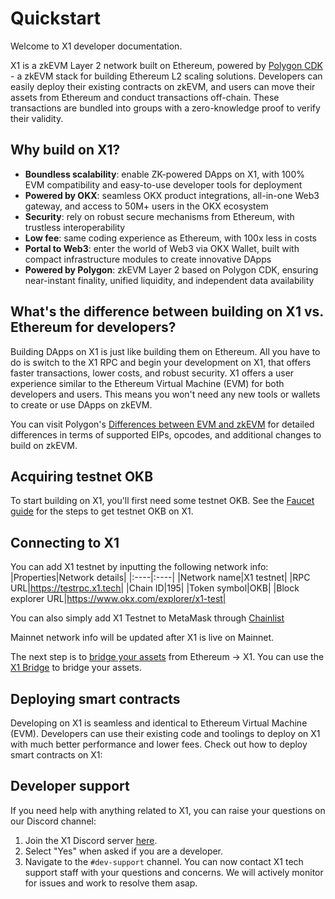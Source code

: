 # Quickstart
Welcome to X1 developer documentation.

X1 is a zkEVM Layer 2 network built on Ethereum, powered by [Polygon CDK](https://wiki.polygon.technology/docs/cdk/ "Polygon CDK") - a zkEVM stack for building Ethereum L2 scaling solutions.
Developers can easily deploy their existing contracts on zkEVM, and users can move their assets from Ethereum and conduct transactions off-chain. These transactions are bundled into groups with a zero-knowledge proof to verify their validity.

## Why build on X1?
- **Boundless scalability**: enable ZK-powered DApps on X1, with 100% EVM compatibility and easy-to-use developer tools for deployment
- **Powered by OKX**: seamless OKX product integrations, all-in-one Web3 gateway, and access to 50M+ users in the OKX ecosystem
- **Security**: rely on robust secure mechanisms from Ethereum, with trustless interoperability
- **Low fee**: same coding experience as Ethereum, with 100x less in costs
- **Portal to Web3**: enter the world of Web3 via OKX Wallet, built with compact infrastructure modules to create innovative DApps
- **Powered by Polygon**: zkEVM Layer 2 based on Polygon CDK, ensuring near-instant finality, unified liquidity, and independent data availability

## What's the difference between building on X1 vs. Ethereum for developers?
Building DApps on X1 is just like building them on Ethereum. All you have to do is switch to the X1 RPC and begin your development on X1, that offers faster transactions, lower costs, and robust security. X1 offers a user experience similar to the Ethereum Virtual Machine (EVM) for both developers and users. This means you won't need any new tools or wallets to create or use DApps on zkEVM.

<Tip title="Note">You can visit Polygon's [Differences between EVM and zkEVM](https://wiki.polygon.technology/docs/zkevm/protocol/evm-diff/ "Differences between EVM and zkEVM") for detailed differences in terms of supported EIPs, opcodes, and additional changes to build on zkEVM.</Tip>

## Acquiring testnet OKB
To start building on X1, you'll first need some testnet OKB. See the [Faucet guide](/getting-started/user-guide/get-testnet-okb-from-faucet "Faucet guide") for the steps to get testnet OKB on X1.

## Connecting to X1
You can add X1 testnet by inputting the following network info:
|Properties|Network details|
|:----|:----|
|Network name|X1 testnet|
|RPC URL|https://testrpc.x1.tech|
|Chain ID|195|
|Token symbol|OKB|
|Block explorer URL|https://www.okx.com/explorer/x1-test|

You can also simply add X1 Testnet to MetaMask through [Chainlist](https://chainlist.org/chain/195 "Chainlist")

<Tip title="Note">Mainnet network info will be updated after X1 is live on Mainnet.</Tip>

The next step is to [bridge your assets](/getting-started/user-guide/bridge "bridge your assets") from Ethereum → X1. You can use the [X1 Bridge](https://www.okx.com/x1/bridge-test "X1 Bridge") to bridge your assets.

## Deploying smart contracts
Developing on X1 is seamless and identical to Ethereum Virtual Machine (EVM). Developers can use their existing code and toolings to deploy on X1 with much better performance and lower fees.
Check out how to deploy smart contracts on X1:
<Card mainTitle="Deploy using Hardhat" subTitle='Guide to deploy contract using Hardhat' link="../smart-contract/deploy-with-hardhat"/>
<Card mainTitle="Deploy using Truffle" subTitle='Guide to deploy contract using Truffle' link="../smart-contract/deploy-with-truffle"/>
<Card mainTitle="Deploy using Foundry" subTitle='Guide to deploy contract using Foundry' link="../smart-contract/deploy-with-foundry"/>

## Developer support
If you need help with anything related to X1, you can raise your questions on our Discord channel:
1. Join the X1 Discord server [here](https://discord.gg/x1-network "here").
2. Select "Yes" when asked if you are a developer.
3. Navigate to the `#dev-support` channel.
You can now contact X1 tech support staff with your questions and concerns. We will actively monitor for issues and work to resolve them asap.